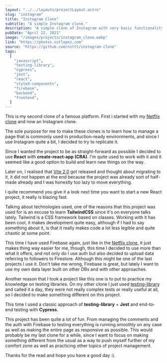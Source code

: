 ```yaml
---
layout: "../../layouts/projectLayout.astro"
slug: "instagram"
title: "Instagram Clone"
subtitle: "A simple Instagram clone."
description: "A simple clone of Instagram with very basic functionality.  Made with React, TailwindCSS and Firebase. Including tests with testing-library, Jest and Cypress."
pubDate: "April 22, 2021"
image: "/images/projects/instagram_clone.webp"
link: "https://photos.nstlopez.com"
source: "https://github.com/nsttt/instagram-clone"
tags:
  [
    "javascript",
    "testing-library",
    "cypress",
    "jest",
    "react",
    "styled-components",
    "firebase",
    "backend",
    "frontend",
  ]
---
```


This is my second clone of a famous platform. First i started with my [Netflix clone](https://nstlopez.com/project/streaming-service) and now an Instagram clone.

The sole purpose for me to make these clones is to learn how to manage a page that is commonly used in production-ready environments, and since I use Instagram quite a bit, I decided to try to replicate it.

Since I wanted the project to be as straight-forward as possible I decided to use **React** with **create-react-app (CRA)**. I'm quite used to work with it and it seemed like a good option to build and learn new things on the way.

Later on, I realised that [Vite 2.0](https://dev.to/yyx990803/announcing-vite-2-0-2f0a) got released and thought about migrating to it, it did not happen at the end because the project was already sort of half-made already and I was honestly too lazy to move everything.

I quite recommend you give it a look next time you want to start a new React project, it really is blazing fast.

Talking about technologies used, one of the reasons that this project was used for is an excuse to learn **TailwindCSS** since it's on everyone talks lately. Tailwind is a CSS framework based on classes. Working with it has been cool, it makes development quite easy, although if I had to say something about it, is that it really makes code a lot less legible and quite chaotic at some point.

This time I have used Firebase again, just like in the [Netflix clone](https://nstlopez.com/project/streaming-service), it just makes thing way easier for me, though, this time I decided to use more than what it offers, and not only do I use auth but also decided to upload data referring to followers to Firestore. Although this might be one of the last projects I use it. Don't take me wrong, Firebase is great, but lately I want to use my own data layer built on other DBs and with other approaches.

Another reason that I took a project like this one is to put to practice my knowledge on testing libraries. On my other clone I just used [testing-library](https://testing-library.com/) and called it a day, they were not really complex tests or really useful at all, so I decided to make something different on this project.

This time I used a classic approach of **testing-library** + **Jest** and end-to-end testing with **Cypress**.

This project has been quite a lot of fun. From managing the comments and the auth with Firebase to testing everything is running smoothly on any case as well as making the entire page as responsive as possible. This would probably be my last clone for a while, since I want to focus on making something different from the usual as a way to push myself further of my comfort zone as well as practicing other topics of project management.

Thanks for the read and hope you have a good day :).
